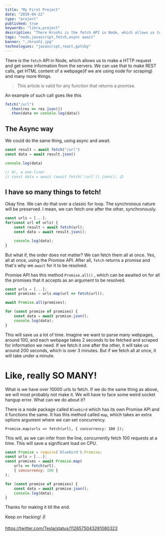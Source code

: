 ```yaml
---
title: "My First Project"
date: "2019-04-22"
type: "project"
published: true
keywords: "libra,project"
description: "There Krushi is the fetch API in Node, which allows us to make a HTTP request and get some information from the servers. We can use that to make REST calls, get HTML content of a webpage and many more things."
tags: "node,javascript,fetch,async await"
banner: "./krushi.jpg"
technologies: "javascript,react,gatsby"
---
```


There is the `fetch` API in Node, which allows us to make a HTTP request and get some information from the servers. We can use that to make REST calls, get HTML content of a webpage(if we are using node for scraping) and many more things.

> This article is valid for any function that returns a promise.

An example of such call goes like this

```js
fetch("/url")
  .then(res => res.json())
  .then(data => console.log(data))
```

## The Async way

We could do the same thing, using async and await.

```js
const result = await fetch("/url")
const data = await result.json()

console.log(data)

// Or, a one-liner
// const data = await (await fetch('/url')).json(); 😉
```

## I have so many things to fetch!

Okay fine. We can do that over a classic for loop. The synchronous nature will be preserved. I mean, we can fetch one after the other, synchronously.

```js
const urls = [...];
for(const url of urls) {
    const result = await fetch(url);
    const data = await result.json();

    console.log(data);
}
```

But what if, the order does not matter? We can fetch them all at once. Yes, all at once, using the Promise API. After all, `fetch` returns a promise and that's why we `await` for it to be resolved.

Promise API has this method `Promise.all()` , which can be awaited on for all the promises that it accepts as an argument to be resolved.

```js
const urls = [...];
const promises = urls.map(url => fetch(url));

await Promise.all(promises);

for (const promise of promises) {
    const data = await promise.json();
    console.log(data);
}
```

This will save us a lot of time. Imagine we want to parse many webpages, around 100, and each webpage takes 2 seconds to be fetched and scraped for information we need. If we fetch it one after the other, it will take us around 200 seconds, which is over 3 minutes. But if we fetch all at once, it will take under a minute.

# Like, really SO MANY!

What is we have over 10000 urls to fetch. If we do the same thing as above, we will most probably not make it. We will have to face some weird socket hangup error. What can we do about it?

There is a node package called `Bluebird` which has its own Promise API and it functions the same. It has this method called `map`, which takes an extra options argument where we can set concurrency.

`Promise.map(urls => fetch(url), { concurrency: 100 });`

This will, as we can infer from the line, concurrently fetch 100 requests at a time. This will save a significant load on CPU.

```js
const Promise = require('bluebird').Promise;
const urls = [...];
const promises = await Promise.map(
    urls => fetch(url),
    { concurrency: 100 }
);

for (const promise of promises) {
    const data = await promise.json();
    console.log(data);
}
```

Thanks for making it till the end.

Keep on Hacking! ✌

https://twitter.com/Tesla/status/1126575043281080323
